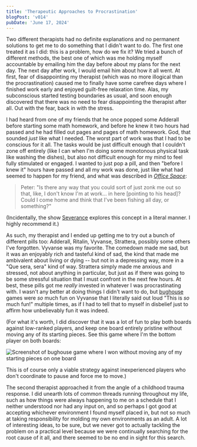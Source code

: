 ```yaml
---
title: 'Therapeutic Approaches to Procrastination'
blogPost: 'v014'
pubDate: 'June 17, 2024'
---
```


Two different therapists had no definite explanations and no permanent solutions to get me to do something that I didn't want to do. The first one treated it as I did: this is a problem, how do we fix it? We tried a bunch of different methods, the best one of which was me holding myself accountable by emailing him the day before about my plans for the next day. The next day after work, I would email him about how it all went. At first, fear of disappointing my therapist (which was no more illogical than the procrastination) caused me to finally have some carefree days where I finished work early and enjoyed guilt-free relaxation time. Alas, my subconscious started testing boundaries as usual, and soon enough discovered that there was no need to fear disappointing the therapist after all. Out with the fear, back in with the stress.

I had heard from one of my friends that he once popped some Adderall before starting some math homework, and before he knew it two hours had passed and he had filled out pages and pages of math homework. God, that sounded *just* like what I needed. The worst part of work was that I had to be conscious for it all. The tasks would be just difficult enough that I couldn't zone off entirely (like I can when I'm doing some monotonous physical task like washing the dishes), but also not difficult enough for my mind to feel fully stimulated or engaged. I wanted to just pop a pill, and then "before I knew it" hours have passed and all my work was done, just like what had seemed to happen for my friend, and what was described in [*Office Space*](https://www.imdb.com/title/tt0151804/):

> Peter: "Is there any way that you could sort of just zonk me out so that, like, I don't know I'm at work... in here [pointing to his head]? Could I come home and think that I've been fishing all day, or something?"

(Incidentally, the show [Severance](https://en.wikipedia.org/wiki/Severance_(TV_series)) explores this concept in a literal manner. I highly recommend it.)

As such, my therapist and I ended up getting me to try out a bunch of different pills too: Adderall, Ritalin, Vyvanse, Strattera, possibly some others I've forgotten. Vyvanse was my favorite. The comedown made me sad, but it was an enjoyably rich and tasteful kind of sad, the kind that made me ambivalent about living or dying -- but not in a depressing way, more in a "Que sera, sera" kind of way. Strattera simply made me anxious and stressed, not about anything in particular, but just as if there was going to be some stressful situation that I must confront in the next few hours. At best, these pills got me *really* invested in whatever I was procrastinating with. I wasn't any better at doing things I didn't want to do, but [bughouse](https://en.wikipedia.org/wiki/Bughouse_chess) games were *so* much fun on Vyvanse that I literally said out loud "This is *so* much fun!" multiple times, as if I had to tell that to myself in disbelief just to affirm how unbelievably fun it was indeed.

(For what it's worth, I did discover that it was a lot of fun to play both boards against low-ranked players, and keep one board entirely pristine without moving any of its starting pieces. See this game where I'm the bottom player on both boards:

<img src="/posts/v0.1.4/bughouse.jpg" alt="Screenshot of bughouse game where I won without moving any of my starting pieces on one board" />

This is of course only a viable strategy against inexperienced players who don't coordinate to pause and force me to move.)

The second therapist approached it from the angle of a childhood trauma response. I did unearth lots of common threads running throughout my life, such as how things were always happening to me on a schedule that I neither understood nor had any input on, and so perhaps I got good at accepting whichever environment I found myself placed in, but not so much at taking responsibility for molding my own environments as an adult. A lot of interesting ideas, to be sure, but we never got to actually tackling the problem on a practical level because we were continually searching for the root cause of it all, and there seemed to be no end in sight for this search.
